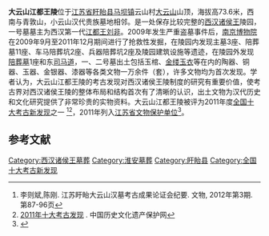 {{文物保护单位
| 级别 = 省级
| 省区市 = 江苏省
| 图片 = 
| 名称 = 大云山汉墓群
| 编号 = 683
| 分类 = 古墓葬
| 时代 = 西汉
| 所在 = [[江苏省|江苏省]][[淮安市|淮安市]][[盱眙县|盱眙县]]
| 登录 = 2011年12月30日
}}
'''大云山江都王陵'''位于[[江苏省|江苏省]][[盱眙县|盱眙县]][[马坝镇_(盱眙县)|马坝镇]]云山村[[大云山_(盱眙县)|大云山]]山顶，海拔高73.6米，西南与青敦山，小云山汉代贵族墓地相邻。是一处保存比较完整的[[西汉|西汉]][[诸侯王|诸侯王]]陵园，一号墓墓主为西汉第一代[[江都王|江都王]][[劉非|刘非]]。2009年发生严重盗墓事件后，[[南京博物院|南京博物院]]在2009年9月至2011年12月期间进行了抢救性发掘，在陵园内发现主墓3座、陪葬墓11座、车马陪葬坑2座、兵器陪葬坑2座及陵园建筑设施等遗迹，在陵园外发现[[陪葬墓|陪葬墓]]1座和东[[司马道|司马道]]，一、二号墓出土包括玉棺、[[金缕玉衣|金缕玉衣]]等在内的陶器、铜器、玉器、金银器、漆器等各类文物一万余件（套），许多文物均为首次发现。学者认为，大云山江都王陵的考古发现对西汉诸侯王陵制度的研究有重要价值，使考古界对西汉诸侯王陵的整体布局和结构首次有了清晰的认识，出土文物为汉代历史和文化研究提供了非常珍贵的实物资料。大云山江都王陵被评为2011年度[[全国十大考古新发现|全国十大考古新发现]]之一  <ref>李则斌,陈刚. 江苏盱眙大云山汉墓考古成果论证会纪要. 文物, 2012年第3期. 第87-96页</ref><ref>[http://www.wenbao.net/shidakaogu/201102.html 2011年十大考古发现] {{Wayback|url=http://www.wenbao.net/shidakaogu/201102.html |date=20150828084329 }}. 中国历史文化遗产保护网</ref>，2011年列入[[江苏省文物保护单位|江苏省文物保护单位]]<ref>{{cite web|url=http://www.js.gov.cn/jsgov/tj/bgt/201311/t20131105405813.html|title=省政府关于公布第七批省级文物保护单位的通知|publisher=江苏省人民政府|date=2011-12-19|accessdate=2017-05-06|deadurl=yes|archiveurl=https://web.archive.org/web/20170114061602/http://www.js.gov.cn/jsgov/tj/bgt/201311/t20131105405813.html|archivedate=2017-01-14}}</ref>。

==参考文献==
{{Reflist|2}}

{{淮安市境内的江苏省文物保护单位}}
{{江苏小作品}}

[[Category:西汉诸侯王墓葬|Category:西汉诸侯王墓葬]]
[[Category:淮安墓葬|Category:淮安墓葬]]
[[Category:盱眙县|Category:盱眙县]]
[[Category:全国十大考古新发现|Category:全国十大考古新发现]]